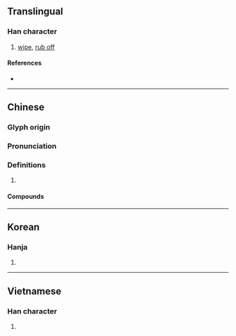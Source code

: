 {{character info/new}}
==Translingual==

===Han character===
{{Han char|rn=64|rad=手|as=04|sn=7|four=50041|canj=QYK|ids=⿰扌文}}

# [[wipe]], [[rub off]]

====References====
* {{Han ref|kx=0420.150|dkj=11868|dj=0767.160|hdz=31843.030|uh=6286|ud=25222|bh=A7EE|bd=42990}}

----

==Chinese==
{{zh-forms}}

===Glyph origin===
{{Han etym}}

===Pronunciation===
{{zh-pron
|m=抆
|c=man5
|mc=y
|oc=y
|cat=
}}

===Definitions===
{{zh-hanzi}}

# {{rfdef|zh}}

====Compounds====
{{zh-der|抆拭|抆淚}}

----

==Korean==

===Hanja===
{{ko-hanja|hangeul=문|eumhun=|rv=mun|mr=mun|y=mun}}

# {{defn|lang=ko|sort=手04}}

----

==Vietnamese==

===Han character===
{{vi-readings|rs=手04|hanviet=[[vặn]], [[vấn]], [[vẫn]]}}

# {{defn|vi|sort=手04}}

{{cln|vi|Han tu}}